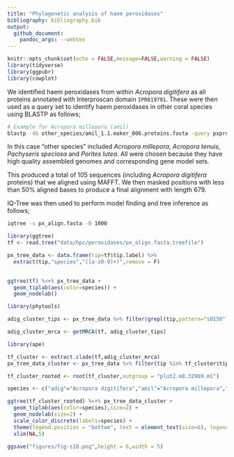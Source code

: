 ```yaml
---
title: "Phylogenetic analysis of haem peroxidases"
bibliography: bibliography.bib
output:
  github_document:
    pandoc_args: --webtex
---
```


```r
knitr::opts_chunk$set(echo = FALSE,message=FALSE,warning = FALSE)
library(tidyverse)
library(ggpubr)
library(cowplot)
```

We identified haem peroxidases from within *Acropora digitifera* as all proteins annotated with Interproscan domain `IPR019791`.  These were then used as a query set to identify haem peroxidases in other coral species using BLASTP as follows;

```bash
# Example for Acropora millepora (amil)
blastp -db other_species/amil_1.1.maker_006.proteins.fasta -query pxproteins.fasta -max_target_seqs 5 -outfmt 6 -evalue 1e-10 | awk '{print $2}' | sort -u | xargs -I{} samtools faidx other_species/amil_1.1.maker_006.proteins.fasta {} > amil.fasta
```

In this case "other species" included *Acropora millepora*, *Acropora tenuis*, *Pachyseris speciosa* and *Porites lutea*.  All were chosen because they have high quality assembled genomes and corresponding gene model sets. 

This produced a total of 105 sequences (including *Acropora digitifera* proteins) that we aligned using MAFFT.  We then masked positions with less than 50% aligned bases to produce a final alignment with length 679. 

IQ-Tree was then used to perform model finding and tree inference as follows;

```bash
iqtree -s px_align.fasta -B 1000
```


```r
library(ggtree)
tf <- read.tree("data/hpc/peroxidases/px_align.fasta.treefile")

px_tree_data <- data.frame(tip=tf$tip.label) %>% 
  extract(tip,"species","([a-z0-9]+)",remove = F) 
  

ggtree(tf) %<+% px_tree_data + 
  geom_tiplab(aes(color=species)) +
  geom_nodelab()
```


```r
library(phytools)

adig_cluster_tips <- px_tree_data %>% filter(grepl(tip,pattern="s0150")) %>% pull(tip)

adig_cluster_mrca <- getMRCA(tf, adig_cluster_tips)

library(ape)

tf_cluster <- extract.clade(tf,adig_cluster_mrca)
px_tree_data_cluster <- px_tree_data %>% filter(tip %in% tf_cluster$tip.label)

tf_cluster_rooted <- root(tf_cluster,outgroup = "plut2.m8.32969.m1")

species <- c("adig"="Acropora digitifera","amil"="Acropora millepora","aten"="Acropora tenuis","plut2"="Porites lutea","pspe"="Pachyseris speciosa")

ggtree(tf_cluster_rooted) %<+% px_tree_data_cluster + 
  geom_tiplab(aes(color=species),size=2) +
  geom_nodelab(size=2) + 
  scale_color_discrete(labels=species) +
  theme(legend.position = "bottom", text = element_text(size=6), legend.title = element_blank()) + 
  xlim(NA,5)
```


```r
ggsave("figures/fig-s18.png",height = 6,width = 5)
```




